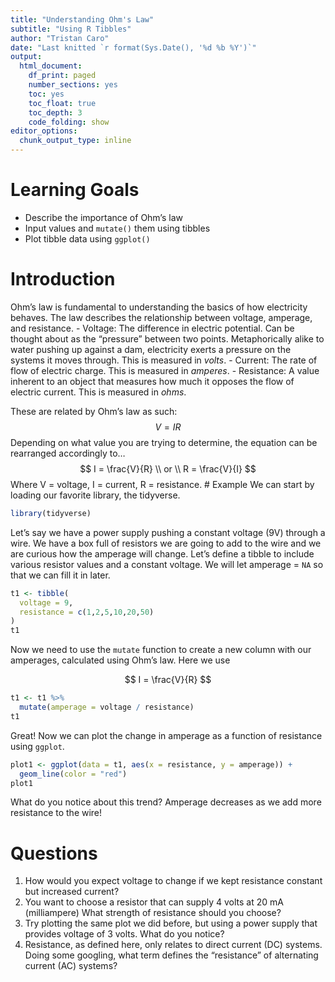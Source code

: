 ```yaml
---
title: "Understanding Ohm's Law"
subtitle: "Using R Tibbles"
author: "Tristan Caro"
date: "Last knitted `r format(Sys.Date(), '%d %b %Y')`"
output:
  html_document: 
    df_print: paged
    number_sections: yes
    toc: yes
    toc_float: true
    toc_depth: 3
    code_folding: show
editor_options:
  chunk_output_type: inline
---
```


# Learning Goals
- Describe the importance of Ohm's law
- Input values and `mutate()` them using tibbles
- Plot tibble data using `ggplot()`

# Introduction
Ohm's law is fundamental to understanding the basics of how electricity behaves. The law describes the relationship between voltage, amperage, and resistance.
- Voltage: The difference in electric potential. Can be thought about as the "pressure" between two points. Metaphorically alike to water pushing up against a dam, electricity exerts a pressure on the systems it moves through. This is measured in *volts*.
- Current: The rate of flow of electric charge. This is measured in *amperes*.
- Resistance: A value inherent to an object that measures how much it opposes the flow of electric current. This is measured in *ohms*.

These are related by Ohm's law as such:
$$
V = IR
$$
Depending on what value you are trying to determine, the equation can be rearranged accordingly to...
$$
I = \frac{V}{R} \\
or \\
R = \frac{V}{I}
$$
Where V = voltage, I = current, R = resistance.
# Example
We can start by loading our favorite library, the tidyverse.
```r
library(tidyverse)
```

Let's say we have a power supply pushing a constant voltage (9V) through a wire. We have a box full of resistors we are going to add to the wire and we are curious how the amperage will change. Let's define a tibble to include various resistor values and a constant voltage. We will let amperage = `NA` so that we can fill it in later.

```r
t1 <- tibble(
  voltage = 9,
  resistance = c(1,2,5,10,20,50)
)
t1
```

Now we need to use the `mutate` function to create a new column with our amperages, calculated using Ohm's law. Here we use

$$
I = \frac{V}{R}
$$

```r
t1 <- t1 %>%
  mutate(amperage = voltage / resistance)
t1
```

Great! Now we can plot the change in amperage as a function of resistance using `ggplot`.

```r
plot1 <- ggplot(data = t1, aes(x = resistance, y = amperage)) +
  geom_line(color = "red")
plot1
```

What do you notice about this trend? Amperage decreases as we add more resistance to the wire!

# Questions
1. How would you expect voltage to change if we kept resistance constant but increased current?
2. You want to choose a resistor that can supply 4 volts at 20 mA (milliampere) What strength of resistance should you choose?
3. Try plotting the same plot we did before, but using a power supply that provides voltage of 3 volts. What do you notice?
4. Resistance, as defined here, only relates to direct current (DC) systems. Doing some googling, what term defines the "resistance" of alternating current (AC) systems?

